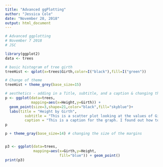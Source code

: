 ```yaml
---
title: "Advanced ggPlotting"
author: "Jessica Cole"
date: "November 28, 2018"
output: html_document
---
```


```r
# Advanced ggplotting
# November 7 2018
# JSC

library(ggplot2)
data <- trees

# basic histogram of tree girth
treeHist <- qplot(x=trees$Girth,color=I("black"),fill=I("green"))

# Change of theme
treeHist + theme_grey(base_size=15) 

# aesthetics - adding in a Title, subtitle, and a caption & changing the point sizes
p <- ggplot(data=trees, 
            mapping=aes(x=Height,y=Girth)) + 
  geom_point(size=3,shape=21,color="black",fill="skyblue")+ 
  labs(title = "Height by Girth",
         subtitle = "This is a scatter plot looking at the values of Girth and Height relatively",
         caption = "This is a caption for the graph. I found out how to do a caption.")
p

p + theme_gray(base_size=14) # changing the size of the margins


p3 <- ggplot(data=trees,
             mapping=aes(x=Girth,y=Height,
                         fill="blue")) + geom_point()
print(p3)      

```

